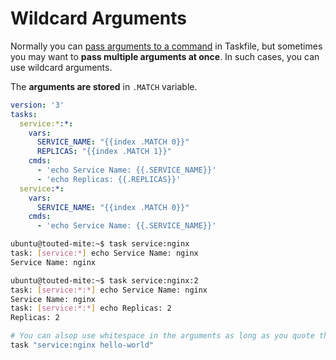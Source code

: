 # Wildcard Arguments

Normally you can [pass arguments to a command](/docs/taskfile/forward-cli-arguments-to-cmd) in Taskfile, but sometimes you may want to **pass multiple arguments at once**. In such cases, you can use wildcard arguments.

The **arguments are stored** in `.MATCH` variable.

```yaml filename="Taskfile.yaml"
version: '3'
tasks:
  service:*:*:
    vars:
      SERVICE_NAME: "{{index .MATCH 0}}"
      REPLICAS: "{{index .MATCH 1}}"
    cmds:
      - 'echo Service Name: {{.SERVICE_NAME}}'
      - 'echo Replicas: {{.REPLICAS}}'
  service:*:
    vars:
      SERVICE_NAME: "{{index .MATCH 0}}"
    cmds:
      - 'echo Service Name: {{.SERVICE_NAME}}'
```

```bash filename="Demo and Output"
ubuntu@touted-mite:~$ task service:nginx
task: [service:*] echo Service Name: nginx
Service Name: nginx

ubuntu@touted-mite:~$ task service:nginx:2
task: [service:*:*] echo Service Name: nginx
Service Name: nginx
task: [service:*:*] echo Replicas: 2
Replicas: 2
```

```bash
# You can alsop use whitespace in the arguments as long as you quote them
task "service:nginx hello-world"
```